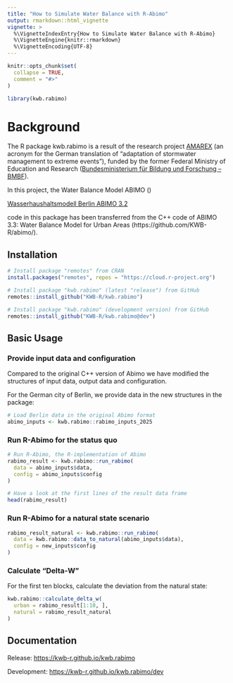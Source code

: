 ```yaml
---
title: "How to Simulate Water Balance with R-Abimo"
output: rmarkdown::html_vignette
vignette: >
  %\VignetteIndexEntry{How to Simulate Water Balance with R-Abimo}
  %\VignetteEngine{knitr::rmarkdown}
  %\VignetteEncoding{UTF-8}
---
```


```r
knitr::opts_chunk$set(
  collapse = TRUE,
  comment = "#>"
)
```

```r
library(kwb.rabimo)
```

# Background

The R package kwb.rabimo is a result of the research project 
[AMAREX](https://amarex-projekt.de/de) (an acronym for the German translation of 
"adaptation of stormwater management to extreme events"), funded by the former 
Federal Ministry of Education and Research ([Bundesministerium für Bildung und 
Forschung -- BMBF](https://www.bmbf.de/DE/Home/home_node.html)).

In this project, the Water Balance Model ABIMO ()

[Wasserhaushaltsmodell Berlin ABIMO 3.2](https://github.com/umweltatlas/abimo)


code in this package has been transferred from the C++
code of ABIMO 3.3: Water Balance Model for Urban Areas
(https://github.com/KWB-R/abimo/).

## Installation

```r
# Install package "remotes" from CRAN
install.packages("remotes", repos = "https://cloud.r-project.org")

# Install package "kwb.rabimo" (latest "release") from GitHub
remotes::install_github("KWB-R/kwb.rabimo")

# Install package "kwb.rabimo" (development version) from GitHub
remotes::install_github("KWB-R/kwb.rabimo@dev")
```

## Basic Usage

### Provide input data and configuration

Compared to the original C++ version of Abimo we have modified the structures
of input data, output data and configuration.

For the German city of Berlin, we provide data in the new structures in the 
package:

```r
# Load Berlin data in the original Abimo format
abimo_inputs <- kwb.rabimo::rabimo_inputs_2025
```

### Run R-Abimo for the status quo

```r
# Run R-Abimo, the R-implementation of Abimo
rabimo_result <- kwb.rabimo::run_rabimo(
  data = abimo_inputs$data, 
  config = abimo_inputs$config
)

# Have a look at the first lines of the result data frame
head(rabimo_result)
```

### Run R-Abimo for a natural state scenario

```r
rabimo_result_natural <- kwb.rabimo::run_rabimo(
  data = kwb.rabimo::data_to_natural(abimo_inputs$data), 
  config = new_inputs$config
)
```

### Calculate "Delta-W"

For the first ten blocks, calculate the deviation from the natural state:

```r
kwb.rabimo::calculate_delta_w(
  urban = rabimo_result[1:10, ],
  natural = rabimo_result_natural
)
```

## Documentation

Release: [https://kwb-r.github.io/kwb.rabimo](https://kwb-r.github.io/kwb.rabimo)

Development: [https://kwb-r.github.io/kwb.rabimo/dev](https://kwb-r.github.io/kwb.rabimo/dev)
